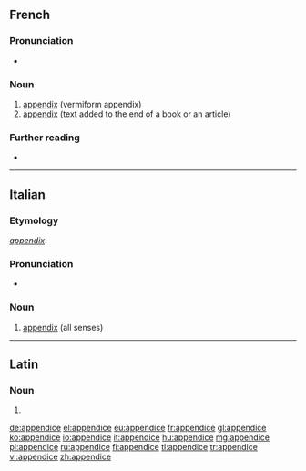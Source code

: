 ==French==
{{wikipedia|lang=fr}}

===Pronunciation===
* {{audio|Fr-appendice.ogg|Audio|lang=fr}}

===Noun===
{{fr-noun|m}}

# [[appendix]] (vermiform appendix)
# [[appendix]] (text added to the end of a book or an article)

===Further reading===
* {{R:TLFi}}

----

==Italian==

===Etymology===
{{etyl|la|it}} ''[[appendix]]''.

===Pronunciation===
* {{hyphenation|ap|pen|dì|ce|lang=it}}

===Noun===
{{it-noun|f}}

# [[appendix]] (all senses)

----

==Latin==

===Noun===
{{la-noun-form|appendice}}

# {{inflection of|appendix||abl|s|lang=la}}

[[de:appendice]]
[[el:appendice]]
[[eu:appendice]]
[[fr:appendice]]
[[gl:appendice]]
[[ko:appendice]]
[[io:appendice]]
[[it:appendice]]
[[hu:appendice]]
[[mg:appendice]]
[[pl:appendice]]
[[ru:appendice]]
[[fi:appendice]]
[[tl:appendice]]
[[tr:appendice]]
[[vi:appendice]]
[[zh:appendice]]